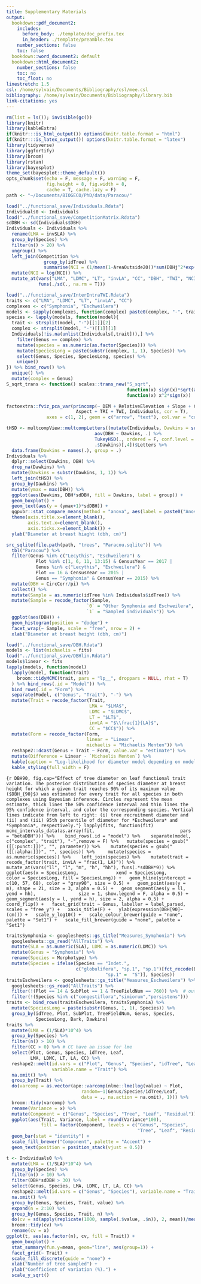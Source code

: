 ```yaml
---
title: Supplementary Materials
output:
  bookdown::pdf_document2:
    includes:
      before_body: ./template/doc_prefix.tex
      in_header: ./template/preamble.tex
    number_sections: false
    toc: false
  bookdown::word_document2: default
  bookdown::html_document2:
    number_sections: false
    toc: no
    toc_float: no
linestretch: 1.5
csl: /home/sylvain/Documents/Bibliography/csl/mee.csl
bibliography: /home/sylvain/Documents/Bibliography/library.bib
link-citations: yes
---
```


\makeatletter
\renewcommand*{\thetable}{\arabic{table}}
\renewcommand*{\thefigure}{\arabic{figure}}
\let\c@table\c@figure
\makeatother 

\renewcommand{\figurename}{Supplementary Material S.}
\renewcommand{\tablename}{Supplementary Material S.}

```r
rm(list = ls()); invisible(gc())
library(knitr)
library(kableExtra)
if(knitr:::is_html_output()) options(knitr.table.format = "html") 
if(knitr:::is_latex_output()) options(knitr.table.format = "latex") 
library(tidyverse)
library(ggfortify)
library(broom)
library(rstan)
library(bayesplot)
theme_set(bayesplot::theme_default())
opts_chunk$set(echo = F, message = F, warning = F, 
               fig.height = 8, fig.width = 8,
               cache = T, cache.lazy = F)
path <- "~/Documents/BIOGECO/PhD/data/Paracou/"
```

```r
load("../functional_save/Individuals.Rdata")
Individuals0 <- Individuals
load("../functional_save/CompetitionMatrix.Rdata")
sdDBH <- sd(Individuals$DBH)
Individuals <- Individuals %>% 
  rename(LMA = invSLA) %>% 
  group_by(Species) %>% 
  filter(n() > 20) %>% 
  ungroup() %>% 
  left_join(Competition %>% 
              group_by(idTree) %>% 
              summarise(NCI = (1/mean(1-AreaOutside20))*sum(DBHj^2*exp(-0.25*dij)))) %>%
  mutate(NCI = log(NCI)) %>% 
  mutate_at(vars("LMA", "LDMC", "LT", "invLA", "CC", "DBH", "TWI", "NCI"),
            funs(./sd(., na.rm = T)))
```

```r
load("../functional_save/InterIntraTWI.Rdata")
traits <- c("LMA", "LDMC", "LT", "invLA", "CC")
complexes <- c("Symphonia", "Eschweilera")
models <- sapply(complexes, function(complex) paste0(complex, "-", traits))
species <- lapply(models, function(model){
  trait <- strsplit(model, "-")[[1]][2]
  complex <- strsplit(model, "-")[[1]][1]
  Individuals[!is.na(unlist(Individuals[,trait])),] %>% 
    filter(Genus == complex) %>% 
    mutate(species = as.numeric(as.factor(Species))) %>% 
    mutate(SpeciesLong = paste(substr(complex, 1, 1), Species)) %>% 
    select(Genus, Species, SpeciesLong, species) %>% 
    unique()
}) %>% bind_rows() %>% 
  unique() %>% 
  mutate(complex = Genus)
S_sqrt_trans <- function() scales::trans_new("S_sqrt",
                                             function(x) sign(x)*sqrt(abs(x)),
                                             function(x) x^2*sign(x))
```

<!-- SUPPLEMENTARY MATERIALS -->

```r
factoextra::fviz_pca_var(princomp(~ DEM + RelativeElevation + Slope + Curvature +
                          Aspect + TRI + TWI, Individuals, cor = T),
               axes = c(1, 2), geom = c("arrow", "text"), col.var = "contrib")
```

```r
tHSD <- multcompView::multcompLetters((mutate(Individuals, Dawkins = substr(Dawkins, 1, 1)) %>% 
                                 aov(DBH ~ Dawkins, .) %>% 
                                 TukeyHSD(., ordered = F, conf.level = 0.95) %>% 
                                 .$Dawkins)[,4])$Letters %>% 
  data.frame(Dawkins = names(.), group = .)
Individuals %>% 
  dplyr::select(Dawkins, DBH) %>% 
  drop_na(Dawkins) %>% 
  mutate(Dawkins = substr(Dawkins, 1, 1)) %>% 
  left_join(tHSD) %>% 
  group_by(Dawkins) %>% 
  mutate(ymax = max(DBH)) %>% 
  ggplot(aes(Dawkins, DBH*sdDBH, fill = Dawkins, label = group)) + 
  geom_boxplot() + 
  geom_text(aes(y = (ymax+1)*sdDBH)) +
  ggpubr::stat_compare_means(method = "anova", aes(label = paste0("Anova", ..p.signif..))) +
  theme(axis.title.x=element_blank(),
        axis.text.x=element_blank(),
        axis.ticks.x=element_blank()) +
  ylab("Diameter at breast hiaght (dbh, cm)")
```

```r
src_sqlite(file.path(path, "trees", "Paracou.sqlite")) %>%
  tbl("Paracou") %>%
  filter(Genus %in% c("Lecythis", "Eschweilera") & 
           Plot %in% c(1, 6, 11, 13:15) & CensusYear == 2017 |
           Genus %in% c("Lecythis", "Eschweilera") & 
           Plot == 16 & CensusYear == 2015 |
           Genus == "Symphonia" & CensusYear == 2015) %>%
  mutate(DBH = CircCorr/pi) %>% 
  collect() %>% 
  mutate(Sample = as.numeric(idTree %in% Individuals$idTree)) %>% 
  mutate(Sample = recode_factor(Sample, 
                              `0` = "Other Symphonia and Eschweilera",
                              `1` = "Sampled individuals")) %>% 
  ggplot(aes(DBH)) +
  geom_histogram(position = "dodge") +
  facet_wrap(~ Sample, scale = "free", nrow = 2) +
  xlab("Diameter at breast height (dbh, cm)")
```


```r
load("../functional_save/DBH.Rdata")
models <- list(michaelis = fits)
load("../functional_save/DBHlin.Rdata")
models$linear <- fits
lapply(models, function(model)
  lapply(model, function(trait)
    broom::tidyMCMC(trait, pars = "lp__", droppars = NULL, rhat = T)
  ) %>% bind_rows(.id = "Model")) %>% 
  bind_rows(.id = "Form") %>% 
  separate(Model, c("Genus", "Trait"), "-") %>% 
  mutate(Trait = recode_factor(Trait, 
                               LMA = "$LMA$",
                               LDMC = "$LDMC$", 
                               LT = "$LT$", 
                               invLA = "$\\frac{1}{LA}$",
                               CC = "$CC$")) %>% 
  mutate(Form = recode_factor(Form, 
                              linear = "Linear",
                              michaelis = "Michaelis Menten")) %>% 
  reshape2::dcast(Genus + Trait ~ Form, value.var = "estimate") %>% 
  mutate(Difference = Linear - `Michaelis Menten`) %>% 
  kable(caption = "Log-likelihood for diameter model depending on model form (linear vs Michaelis-Menten).", digits = 3, format = "pandoc", escape = F) %>% 
  kable_styling(full_width = F)
```

```{r DBH90, fig.cap="Effect of tree diameter on leaf functional trait variation. The posterior distribution of species diameter at breast height for which a given trait reaches 90% of its maximum value ($DBH_{90}$) was estimated for every trait for all species in both complexes using Bayesian inference. Circles represent the mean estimate, thick lines the 50% confidence interval and thin lines the 95% confidence interval, and color the corresponding species. Vertical lines indicate from left to right: (i) tree recruitment diameter and (ii) and (iii) 95th percentile of diameter for *Eschweilera* and *Symphonia*, respectively."}
lapply(fits, function(fit) 
  mcmc_intervals_data(as.array(fit,
                               pars = "betaDBH"))) %>% 
  bind_rows(.id = "model") %>% 
  separate(model, c("complex", "trait"), "-",remove = F) %>%
  mutate(species = gsub("([[:punct:]])", "", parameter)) %>% 
  mutate(species = gsub("([[:alpha:]])", "", species)) %>% 
   mutate(species = as.numeric(species)) %>% 
  left_join(species) %>% 
  mutate(trait = recode_factor(trait, invLA = "frac(1, LA)")) %>% 
  mutate_at(vars("ll", "l", "m", "h", "hh"), funs(.*sdDBH*9)) %>% 
  ggplot(aes(x = SpeciesLong,
             xend = SpeciesLong,
             color = SpeciesLong, fill = SpeciesLong)) +
  geom_hline(yintercept = c(10, 57, 68), color = "gray90", size = 0.5) +
  geom_point(aes(y = m), shape = 21, size = 3, alpha = 0.5) +
  geom_segment(aes(y = ll, yend = hh),
               size = 1, show.legend = F, alpha = 0.5) +
  geom_segment(aes(y = l, yend = h), size = 2, alpha = 0.5) +
  coord_flip() +
  facet_grid(trait ~ Genus, labeller = label_parsed, 
             scales = "free_y") +
  xaxis_title(F) +
  ylab(expression(DBH[90]~(cm))) +
  scale_y_log10() +
  scale_colour_brewer(guide = "none", palette = "Set1") +
  scale_fill_brewer(guide = "none", palette = "Set1")
```

<!-- old supp -->

```r
traitsSymphonia <- googlesheets::gs_title("Measures_Symphonia") %>%
  googlesheets::gs_read("AllTraits") %>%
  mutate(SLA = as.numeric(SLA), LDMC = as.numeric(LDMC)) %>%
  mutate(Genus = "Symphonia") %>%
  rename(Species = Morphotype) %>%
  mutate(Species = ifelse(Species == "Indet.",
                          c("globulifera", "sp.1", "sp.1")[fct_recode(Bark, "globulifera" = "G",
                                     "sp.1" =  "S")], Species))
traitsEschweilera <- googlesheets::gs_title("Measures_Eschweilera") %>%
  googlesheets::gs_read("AllTraits") %>%
  filter(!(Plot == 14 & SubPlot == 1 & TreeFieldNum == 760)) %>%  # outlier
  filter(!(Species %in% c("congestiflora","simiorum","persistens")))
traits <- bind_rows(traitsEschweilera, traitsSymphonia) %>%
  mutate(SpeciesLong = paste(substr(Genus, 1, 1), Species)) %>%
  group_by(idTree, Plot, SubPlot, TreeFieldNum, Genus, Species,
           SpeciesLong, Bark, Dawkins)
traits %>% 
  mutate(LMA = (1/SLA)*10^4) %>% 
  group_by(Species) %>% 
  filter(n() > 10) %>% 
  filter(CC > 0) %>% # CC have an issue for lme
  select(Plot, Genus, Species, idTree, Leaf,
         LMA, LDMC, LT, LA, CC) %>% 
  reshape2::melt(id.vars = c("Plot", "Genus", "Species", "idTree", "Leaf"), 
                 variable.name = "Trait") %>% 
  na.omit() %>% 
  group_by(Trait) %>% 
  do(varcomp = as.vector(ape::varcomp(nlme::lme(log(value) ~ Plot,
                            random=~1|Genus/Species/idTree/Leaf, 
                            data = ., na.action = na.omit), 1))) %>% 
  broom::tidy(varcomp) %>% 
  rename(Variance = x) %>% 
  mutate(Component = c("Genus", "Species", "Tree", "Leaf", "Residual")) %>% 
  ggplot(aes(Trait, Variance, label = round(Variance*100), 
             fill = factor(Component, levels = c("Genus", "Species", 
                                                 "Tree", "Leaf", "Residual")))) +
  geom_bar(stat = "identity") +
  scale_fill_brewer("Component", palette = "Accent") +
  geom_text(position = position_stack(vjust = 0.5))
```

```r
t <- Individuals0 %>% 
  mutate(LMA = (1/SLA)*10^4) %>% 
  group_by(Species) %>% 
  filter(n() > 10) %>% 
  filter(DBH*sdDBH > 30) %>%
  select(Genus, Species, LMA, LDMC, LT, LA, CC) %>% 
  reshape2::melt(id.vars = c("Genus", "Species"), variable.name = "Trait") %>% 
  na.omit() %>% 
  group_by(Genus, Species, Trait, value) %>% 
  expand(n = 2:10) %>% 
  group_by(Genus, Species, Trait, n) %>% 
  do(cv = sd(apply(replicate(1000, sample(.$value, .$n)), 2, mean))/mean(.$value)*100) %>% 
  broom::tidy(cv) %>% 
  rename(cv = x)
ggplot(t, aes(as.factor(n), cv, fill = Trait)) +
  geom_boxplot() +
  stat_summary(fun.y=mean, geom="line", aes(group=1)) +
  facet_grid(~ Trait) +
  scale_fill_discrete(guide = "none") +
  xlab("Number of tree sampled") +
  ylab("Coefficient of variation (%).") +
  scale_y_sqrt()
```
